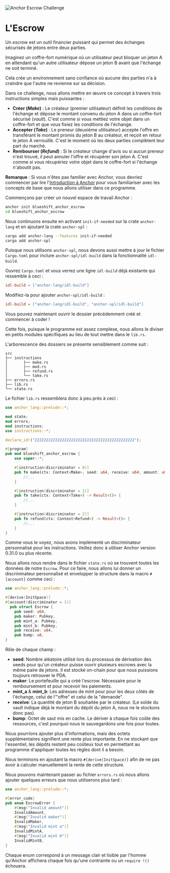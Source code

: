 
![Anchor Escrow Challenge](/graphics/challenge-banners/anchor-escrow.png)

# L'Escrow

Un *escrow* est un outil financier puissant qui permet des échanges sécurisés de jetons entre deux parties.

Imaginez un coffre-fort numérique où un utilisateur peut bloquer un jeton A en attendant qu'un autre utilisateur dépose un jeton B avant que l'échange ne soit terminé. 

Cela crée un environnement sans confiance où aucune des parties n'a à craindre que l'autre ne revienne sur sa décision.

Dans ce challenge, nous allons mettre en œuvre ce concept à travers trois instructions simples mais puissantes :
- **Créer (*Make*)** : Le créateur (premier utilisateur) définit les conditions de l'échange et dépose le montant convenu du jeton A dans un coffre-fort sécurisé (*vault*). C'est comme si vous mettiez votre objet dans un coffre-fort et que vous fixiez les conditions de l'échange.
- **Accepter (*Take*)** : Le preneur (deuxième utilisateur) accepte l'offre en transférant le montant promis du jeton B au créateur, et reçoit en retour le jeton A verrouillé. C'est le moment où les deux parties complètent leur part du marché.
- **Rembourser (*Refund*)** : Si le créateur change d'avis ou si aucun preneur n'est trouvé, il peut annuler l'offre et récupérer son jeton A. C'est comme si vous récupériez votre objet dans le coffre-fort si l'échange n'aboutit pas.

**Remarque** : Si vous n'êtes pas familier avec Anchor, vous devriez commencer par lire l'[Introduction à Anchor](/en/courses/introduction-to-anchor) pour vous familiariser avec les concepts de base que nous allons utiliser dans ce programme.

<ArticleSection name="Installation" id="installation" level="h2" />

Commençons par créer un nouvel espace de travail Anchor :

```bash
anchor init blueshift_anchor_escrow
cd blueshift_anchor_escrow
```

Nous continuons ensuite en activant `init-if-needed` sur la crate `anchor-lang` et en ajoutant la crate `anchor-spl` :

```bash
cargo add anchor-lang --features init-if-needed
cargo add anchor-spl
```

Puisque nous utilisons `anchor-spl`, nous devons aussi mettre à jour le fichier `Cargo.toml` pour inclure `anchor-spl/idl-build` dans la fonctionnalité `idl-build`.

Ouvrez `Cargo.toml` et vous verrez une ligne `idl-build` déjà existante qui ressemble à ceci :

```toml
idl-build = ["anchor-lang/idl-build"]
```

Modifiez-la pour ajouter `anchor-spl/idl-build` :

```toml
idl-build = ["anchor-lang/idl-build", "anchor-spl/idl-build"]
```

Vous pouvez maintenant ouvrir le dossier précédemment créé et commencer à coder ! 

<ArticleSection name="Modèle" id="template" level="h2" />

Cette fois, puisque le programme est assez complexe, nous allons le diviser en petits modules spécifiques au lieu de tout mettre dans le `lib.rs`.

L'arborescence des dossiers se présente sensiblement comme suit :

```
src
├── instructions
│       ├── make.rs
│       ├── mod.rs
│       ├── refund.rs
│       └── take.rs
├── errors.rs
├── lib.rs
└── state.rs
```

Le fichier `lib.rs` ressemblera donc à peu près à ceci :

```rust
use anchor_lang::prelude::*;

mod state;
mod errors;
mod instructions;
use instructions::*;

declare_id!("22222222222222222222222222222222222222222222");

#[program]
pub mod blueshift_anchor_escrow {
    use super::*;

    #[instruction(discriminator = 0)]
    pub fn make(ctx: Context<Make>, seed: u64, receive: u64, amount: u64) -> Result<()> {
        //...
    }

    #[instruction(discriminator = 1)]
    pub fn take(ctx: Context<Take>) -> Result<()> {
        //...
    }

    #[instruction(discriminator = 2)]
    pub fn refund(ctx: Context<Refund>) -> Result<()> {
        //...
    }
}
```

Comme vous le voyez, nous avons implémenté un discriminateur personnalisé pour les instructions. Veillez donc à utiliser Anchor version 0.31.0 ou plus récente.

<ArticleSection name="État (State)" id="state" level="h2" />

Nous allons nous rendre dans le fichier `state.rs` où se trouvent toutes les données de notre `Escrow`. Pour ce faire, nous allons lui donner un discriminateur personnalisé et envelopper la structure dans la macro `#[account]` comme ceci :

```rust
use anchor_lang::prelude::*;

#[derive(InitSpace)]
#[account(discriminator = 1)]
  pub struct Escrow {
    pub seed: u64,
    pub maker: Pubkey,
    pub mint_a: Pubkey,
    pub mint_b: Pubkey,
    pub receive: u64,
    pub bump: u8,
}
  ```

Rôle de chaque champ :
- **seed**: Nombre aléatoire utilisé lors du processus de dérivation des seeds pour qu'un créateur puisse ouvrir plusieurs escrows avec la même paire de jetons. Il est stocké on-chain pour que nous puissions toujours retrouver le PDA.
- **maker**: Le portefeuille qui a créé l'escrow. Nécessaire pour le remboursement et pour recevoir les paiements.
- **mint_a** & **mint_b**: Les adresses de mint pour pour les deux côtés de l'échange, celui de l'"offre" et celui de la "demande".
- **receive**: La quantité de jeton B souhaitée par le créateur. (Le solde du vault indique déjà le montant du dépôt du jeton A, nous ne le stockons donc pas).
- **bump**: Octet de saut mis en cache. Le dériver à chaque fois coûte des ressources, c'est pourquoi nous le sauvegardons une fois pour toutes.

Nous pourrions ajouter plus d'informations, mais des octets supplémentaires signifient une rente plus importante. En ne stockant que l'essentiel, les dépôts restent peu coûteux tout en permettant au programme d'appliquer toutes les règles dont il a besoin.

Nous terminons en ajoutant la macro `#[derive(InitSpace)]` afin de ne pas avoir à calculer manuellement la rente de cette structure.

<ArticleSection name="Erreurs" id="errors" level="h2" />

Nous pouvons maintenant passer au fichier `errors.rs` où nous allons ajouter quelques erreurs que nous utiliserons plus tard : 

```rust
use anchor_lang::prelude::*;

#[error_code]
pub enum EscrowError {
    #[msg("Invalid amount")]
    InvalidAmount,
    #[msg("Invalid maker")]
    InvalidMaker,
    #[msg("Invalid mint a")]
    InvalidMintA,
    #[msg("Invalid mint b")]
    InvalidMintB,
}
```

Chaque enum correspond à un message clair et lisible par l'homme qu'Anchor affichera chaque fois qu'une contrainte ou un `require !()` échouera.
